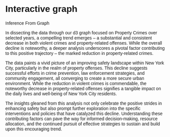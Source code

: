 # Interactive graph
<head>
<style>
  * {
    font-family: sans-serif;
  }
</style> 

<style>
  #selectButton {
    margin-top: 20px;
    font-family: 'Arial', sans-serif;
  }

  select {
    padding: 10px;
    font-size: 14px;
    border: 1px solid #ccc;
    border-radius: 5px;
    outline: none;
    cursor: pointer;
  }

  select:hover {
    background-color: #f0f0f0;
  }

  select:focus {
    border-color: #4CAF50;
    box-shadow: 0 0 5px rgba(76, 175, 80, 0.5);
  }
</style>

<div id="selectButton"></div>
<div id="plot">
</div>

<script src="https://cdn.jsdelivr.net/npm/d3@7"></script>
<script src="scripts/myscript.js"></script>
</head>

Inference From Graph

In dissecting the data through our d3 graph focused on Property Crimes over selected years, a compelling trend emerges – a substantial and consistent decrease in both violent crimes and property-related offenses. While the overall decline is noteworthy, a deeper analysis underscores a pivotal factor contributing to this positive trajectory – the marked reduction in property-related crimes.

The data paints a vivid picture of an improving safety landscape within New York City, particularly in the realm of property offenses. This decline suggests successful efforts in crime prevention, law enforcement strategies, and community engagement, all converging to create a more secure urban environment. While the reduction in violent crimes is commendable, the noteworthy decrease in property-related offenses signifies a tangible impact on the daily lives and well-being of New York City residents.

The insights gleaned from this analysis not only celebrate the positive strides in enhancing safety but also prompt further exploration into the specific interventions and policies that have catalyzed this decline. Understanding these contributing factors can pave the way for informed decision-making, resource allocation, and the continued pursuit of effective strategies to sustain and build upon this encouraging trend.
